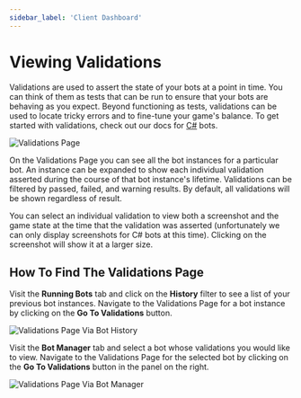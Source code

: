 ---
sidebar_label: 'Client Dashboard'
---

# Viewing Validations

Validations are used to assert the state of your bots at a point in time. You can think of them as tests that can be run to
ensure that your bots are behaving as you expect. Beyond functioning as tests, validations can be used to locate tricky errors
and to fine-tune your game's balance. To get started with validations, check out our docs for [C#](../creating-bots/csharp/scenario-testing) bots.

![Validations Page](img/validation-dashboard/home.png)

On the Validations Page you can see all the bot instances for a particular bot. An instance can be expanded to show
each individual validation asserted during the course of that bot instance's lifetime. Validations can be filtered by passed,
failed, and warning results. By default, all validations will be shown regardless of result.

You can select an individual validation to view both a screenshot and the game state at the time
that the validation was asserted (unfortunately we can only display screenshots for C# bots at this time). Clicking on
the screenshot will show it at a larger size.

## How To Find The Validations Page

Visit the **Running Bots** tab and click on the **History** filter to see a list of your previous bot instances. Navigate to the
Validations Page for a bot instance by clicking on the **Go To Validations** button.

![Validations Page Via Bot History](img/validation-dashboard/navigate-from-bot-history.png)

Visit the **Bot Manager** tab and select a bot whose validations you would like to view. Navigate to the Validations Page
for the selected bot by clicking on the **Go To Validations** button in the panel on the right.

![Validations Page Via Bot Manager](img/validation-dashboard/bot-details-preview.png)